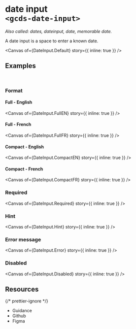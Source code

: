 
<Meta of={DateInput} name="Overview" />

# date input<br/>`<gcds-date-input>`

_Also called: dates, dateinput, date, memorable date._

A date input is a space to enter a known date.


<Canvas of={DateInput.Default} story={{ inline: true }} />

## Examples

<br />

### Format

#### Full - English

<Canvas of={DateInput.FullEN} story={{ inline: true }} />

#### Full - French

<Canvas of={DateInput.FullFR} story={{ inline: true }} />

#### Compact - English

<Canvas of={DateInput.CompactEN} story={{ inline: true }} />

#### Compact - French

<Canvas of={DateInput.CompactFR} story={{ inline: true }} />

### Required

<Canvas of={DateInput.Required} story={{ inline: true }} />

### Hint

<Canvas of={DateInput.Hint} story={{ inline: true }} />

### Error message

<Canvas of={DateInput.Error} story={{ inline: true }} />

### Disabled

<Canvas of={DateInput.Disabled} story={{ inline: true }} />

## Resources

{/* prettier-ignore */}
<ul className="resources-list">
  <li>
    <gcds-link size="regular" href="https://design-system.alpha.canada.ca/en/components/date-input/" target="_blank">Guidance</gcds-link>
  </li>
  <li>
    <gcds-link size="regular" href="https://github.com/cds-snc/gcds-components/tree/main/packages/web/src/components/gcds-date-input" target="_blank">Github</gcds-link>
  </li>
  <li>
    <gcds-link size="regular" href="https://www.figma.com/file/mh2maMG2NBtk41k1O1UGHV/Canadian-Digital-Service%E2%80%A8---GC-Design-System?type=design&node-id=1097-2733&mode=design&t=EFOg4bxJ2GTiPcMe-0" target="_blank">Figma</gcds-link>
  </li>
</ul>
